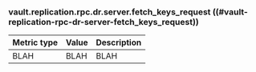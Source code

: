 ### vault.replication.rpc.dr.server.fetch_keys_request ((#vault-replication-rpc-dr-server-fetch_keys_request))

Metric type | Value | Description
----------- | ----- | -----------
BLAH     | BLAH    | BLAH